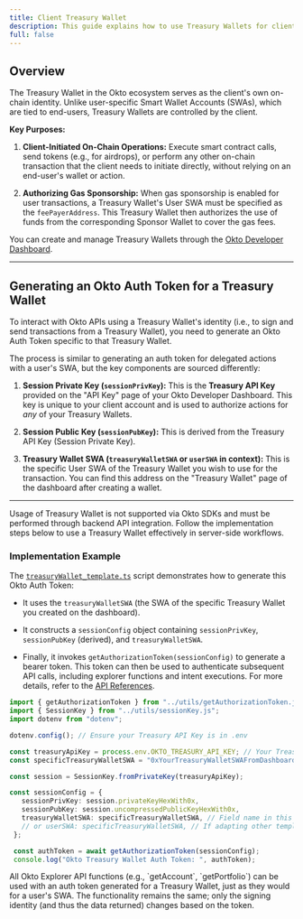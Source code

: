 ```yaml
---
title: Client Treasury Wallet
description: This guide explains how to use Treasury Wallets for client-initiated on-chain actions, gas sponsorship, and API access via Auth Tokens.
full: false
---
```


## Overview

The Treasury Wallet in the Okto ecosystem serves as the client's own on-chain identity. Unlike user-specific Smart Wallet Accounts (SWAs), which are tied to end-users, Treasury Wallets are controlled by the client.

**Key Purposes:**

1.  **Client-Initiated On-Chain Operations:** Execute smart contract calls, send tokens (e.g., for airdrops), or perform any other on-chain transaction that the client needs to initiate directly, without relying on an end-user's wallet or action.

2.  **Authorizing Gas Sponsorship:** When gas sponsorship is enabled for user transactions, a Treasury Wallet's User SWA must be specified as the `feePayerAddress`. This Treasury Wallet then authorizes the use of funds from the corresponding Sponsor Wallet to cover the gas fees.

You can create and manage Treasury Wallets through the [Okto Developer Dashboard](/docs/developer-admin-dashboard/treasury-wallet).

---

## Generating an Okto Auth Token for a Treasury Wallet

To interact with Okto APIs using a Treasury Wallet's identity (i.e., to sign and send transactions from a Treasury Wallet), you need to generate an Okto Auth Token specific to that Treasury Wallet.

The process is similar to generating an auth token for delegated actions with a user's SWA, but the key components are sourced differently:

1.  **Session Private Key (`sessionPrivKey`):** This is the **Treasury API Key** provided on the "API Key" page of your Okto Developer Dashboard. This key is unique to your client account and is used to authorize actions for *any* of your Treasury Wallets.

2.  **Session Public Key (`sessionPubKey`):** This is derived from the Treasury API Key (Session Private Key).

3.  **Treasury Wallet SWA (`treasuryWalletSWA` or `userSWA` in context):** This is the specific User SWA of the Treasury Wallet you wish to use for the transaction. You can find this address on the "Treasury Wallet" page of the dashboard after creating a wallet.

---


<Callout title="Important">
Usage of Treasury Wallet is not supported via Okto SDKs and must be performed through backend API integration. Follow the implementation steps below to use a Treasury Wallet effectively in server-side workflows.
</Callout>

### Implementation Example

The [`treasuryWallet_template.ts`](https://github.com/okto-hq/okto-sdkv2-ts-template/blob/main/src/api-template/auth/treasuryWallet_template.ts) script demonstrates how to generate this Okto Auth Token:

- It uses the `treasuryWalletSWA` (the SWA of the specific Treasury Wallet you created on the dashboard).

- It constructs a `sessionConfig` object containing `sessionPrivKey`, `sessionPubKey` (derived), and `treasuryWalletSWA`.

- Finally, it invokes `getAuthorizationToken(sessionConfig)` to generate a bearer token. This token can then be used to authenticate subsequent API calls, including explorer functions and intent executions. For more details, refer to the [API References](/docs/openapi/getting-started#api-references).

```typescript
import { getAuthorizationToken } from "../utils/getAuthorizationToken.js"; 
import { SessionKey } from "../utils/sessionKey.js"; 
import dotenv from "dotenv";

dotenv.config(); // Ensure your Treasury API Key is in .env

const treasuryApiKey = process.env.OKTO_TREASURY_API_KEY; // Your Treasury API Key from Okto Dashboard
const specificTreasuryWalletSWA = "0xYourTreasuryWalletSWAFromDashboard";

const session = SessionKey.fromPrivateKey(treasuryApiKey); 

const sessionConfig = { 
   sessionPrivKey: session.privateKeyHexWith0x,
   sessionPubKey: session.uncompressedPublicKeyHexWith0x,
   treasuryWalletSWA: specificTreasuryWalletSWA, // Field name in this template
   // or userSWA: specificTreasuryWalletSWA, // If adapting other templates
 };

 const authToken = await getAuthorizationToken(sessionConfig); 
 console.log("Okto Treasury Wallet Auth Token: ", authToken);
```

<Callout title="Note">
All Okto Explorer API functions (e.g., `getAccount`, `getPortfolio`) can be used with an auth token generated for a Treasury Wallet, just as they would for a user's SWA. The functionality remains the same; only the signing identity (and thus the data returned) changes based on the token.
</Callout>